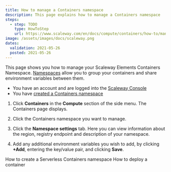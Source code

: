 ```yaml
---
title: How to manage a Containers namespace
description: This page explains how to manage a Containers namespace
steps:
  - step: TODO
    type: HowToStep
    url: https://www.scaleway.com/en/docs/compute/containers/how-to/manage-a-containers-namespace
image: /assets/images/docs/scaleway.png
dates:
  validation: 2021-05-26
  posted: 2021-05-26
---
```


This page shows you how to manage your Scaleway Elements Containers Namespace. [Namespaces](/network/dns-cloud/concepts/#dns-namespace) allow you to group your containers and share environment variables between them.

<Message type="requirement">

  - You have an account and are logged into the [Scaleway Console](https://console.scaleway.com)
  - You have [created a Containers namespace](/compute/containers/how-to/create-a-containers-namespace/)

</Message>

1. Click **Containers** in the **Compute** section of the side menu. The Containers page displays.

2. Click the Containers namespace you want to manage. 

3. Click the **Namespace settings** tab. Here you can view information about the region, registry endpoint and description of your namespace.

    <Lightbox src="scaleway-manage-cont-namespace.png" alt="" />

4. Add any additional environment variables you wish to add, by clicking **+Add**, entering the key/value pair, and clicking **Save**.

<Navigation title="See Also">
  <PreviousButton to="/compute/containers/how-to/create-a-containers-namespace/">How to create a Serverless Containers namespace</PreviousButton>
  <NextButton to="/compute/containers/how-to/deploy-a-container/">How to deploy a container</NextButton>
</Navigation>

